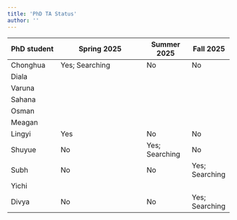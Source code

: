 ```yaml
---
title: 'PhD TA Status'
author: ''
---
```


| PhD student  | Spring 2025            | Summer 2025 | Fall 2025 |
|--------------|------------------------|-------------|-----------|
| Chonghua     | Yes; Searching         | No          | No        |
| Diala        |                        |             |           |
| Varuna       |                        |             |           |
| Sahana       |                        |             |           |
| Osman        |                        |             |           |
| Meagan       |                        |             |           |
| Lingyi       | Yes                    | No          | No        |
| Shuyue       | No                     |Yes; Searching| No       |
| Subh         | No                     |No           |Yes; Searching           |
| Yichi        |                        |             |           |
| Divya        | No                     |No           |Yes; Searching           |
